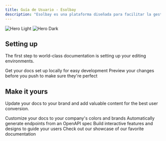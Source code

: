 ```yaml
---
title: Guía de Usuario - Esolbay
description: "Esolbay es una plataforma diseñada para facilitar la gestión de cotizaciones y compras entre empresas compradoras y proveedores. En esta guía, te explicaremos paso a paso cómo utilizar la plataforma en el rol de Admin Comprador, detallando cada sección y sus funcionalidades."
---
```


<img alt="Hero Light" classname="block dark:hidden" src="/images/hero-light.png" />

<img alt="Hero Dark" classname="hidden dark:block" src="/images/hero-dark.png" />

## Setting up

The first step to world-class documentation is setting up your editing environments.

<CardGroup cols={2}>
  <Card title="Edit Your Docs" icon="pen-to-square" href="https://mintlify.com/docs/quickstart">
    Get your docs set up locally for easy development
  </Card>

  <Card title="Preview Changes" icon="image" href="https://mintlify.com/docs/development">
    Preview your changes before you push to make sure they're perfect
  </Card>
</CardGroup>

## Make it yours

Update your docs to your brand and add valuable content for the best user conversion.

<CardGroup cols={2}>
  <Card title="Customize Style" icon="palette" href="https://mintlify.com/docs/settings/global">
    Customize your docs to your company's colors and brands
  </Card>

  <Card title="Reference APIs" icon="code" href="https://mintlify.com/docs/api-playground/openapi">
    Automatically generate endpoints from an OpenAPI spec
  </Card>

  <Card title="Add Components" icon="screwdriver-wrench" href="https://mintlify.com/docs/content/components/accordions">
    Build interactive features and designs to guide your users
  </Card>

  <Card title="Get Inspiration" icon="stars" href="https://mintlify.com/customers">
    Check out our showcase of our favorite documentation
  </Card>
</CardGroup>